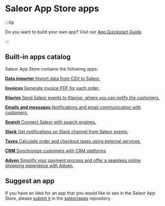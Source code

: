 
# Saleor App Store apps

:::tip

Do you want to build your own app? Visit our [App Quickstart Guide](../../extending/apps/quickstart/getting-started).

:::

## Built-in apps catalog

Saleor App Store contains the following apps:

<CardGrid>

[**Data importer** Import data from CSV to Saleor.](https://github.com/saleor/apps/tree/main/apps/data-importer)

[**Invoices** Generate invoice PDF for each order.](https://github.com/saleor/apps/tree/main/apps/invoices)

[**Klaviyo** Send Saleor events to Klaviyo, where you can notify the customers.](https://github.com/saleor/apps/tree/main/apps/klaviyo)

[**Emails and messages** Notifications and email communication with customers.](https://github.com/saleor/apps/tree/main/apps/emails-and-messages)

[**Search** Connect Saleor with search engines.](https://github.com/saleor/apps/tree/main/apps/search)

[**Slack** Get notifications on Slack channel from Saleor events.](https://github.com/saleor/apps/tree/main/apps/slack)

[**Taxes** Calculate order and checkout taxes using external services.](./apps/taxes)

[**CRM** Synchronize customers with CRM platforms](./apps/crm)

[**Adyen** Simplify your payment process and offer a seamless online shopping experience with Adyen.](./apps/adyen)

</CardGrid>

## Suggest an app

If you have an idea for an app that you would like to see in the Saleor App Store, please [submit it](https://github.com/saleor/apps/discussions/categories/integrations-features) in the [saleor/apps](https://github.com/saleor/apps) repository.
